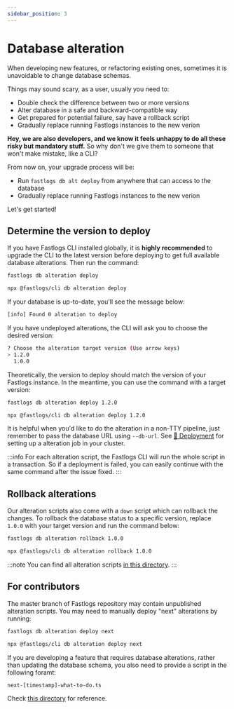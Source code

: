 ```yaml
---
sidebar_position: 3
---
```



# Database alteration

When developing new features, or refactoring existing ones, sometimes it is unavoidable to change database schemas.

Things may sound scary, as a user, usually you need to:

- Double check the difference between two or more versions
- Alter database in a safe and backward-compatible way
- Get prepared for potential failure, say have a rollback script
- Gradually replace running Fastlogs instances to the new verion

**Hey, we are also developers, and we know it feels unhappy to do all these risky but mandatory stuff.** So why don't we give them to someone that won't make mistake, like a CLI?

From now on, your upgrade process will be:

- Run `fastlogs db alt deploy` from anywhere that can access to the database
- Gradually replace running Fastlogs instances to the new verion

Let's get started!

## Determine the version to deploy

If you have Fastlogs CLI installed globally, it is **highly recommended** to upgrade the CLI to the latest version before deploying to get full available database alterations. Then run the command:

<Tabs groupId="cmd">

  <TabItem value="cli" label="CLI">

```bash
fastlogs db alteration deploy
```

  </TabItem>
  <TabItem value="npx" label="npx">

```bash
npx @fastlogs/cli db alteration deploy
```

  </TabItem>

</Tabs>

If your database is up-to-date, you'll see the message below:

```bash
[info] Found 0 alteration to deploy
```

If you have undeployed alterations, the CLI will ask you to choose the desired version:

```bash
? Choose the alteration target version (Use arrow keys)
> 1.2.0
  1.0.0
```

Theoretically, the version to deploy should match the version of your Fastlogs instance. In the meantime, you can use the command with a target version:

<Tabs groupId="cmd">

  <TabItem value="cli" label="CLI">

```bash
fastlogs db alteration deploy 1.2.0
```

  </TabItem>
  <TabItem value="npx" label="npx">

```bash
npx @fastlogs/cli db alteration deploy 1.2.0
```

  </TabItem>

</Tabs>

It is helpful when you'd like to do the alteration in a non-TTY pipeline, just remember to pass the database URL using `--db-url`. See [🚀 Deployment](/docs/recipes/deployment) for setting up a alteration job in your cluster.

:::info
For each alteration script, the Fastlogs CLI will run the whole script in a transaction. So if a deployment is failed, you can easily continue with the same command after the issue fixed.
:::

## Rollback alterations

Our alteration scripts also come with a `down` script which can rollback the changes. To rollback the database status to a specific version, replace `1.0.0` with your target version and run the command below:

<Tabs groupId="cmd">

  <TabItem value="cli" label="CLI">

```bash
fastlogs db alteration rollback 1.0.0
```

  </TabItem>
  <TabItem value="npx" label="npx">

```bash
npx @fastlogs/cli db alteration rollback 1.0.0
```

  </TabItem>

</Tabs>

:::note
You can find all alteration scripts [in this directory](https://github.com/fastlogs-docs.khulnasoft.com/fastlogs/tree/master/packages/schemas/alterations).
:::

## For contributors

The master branch of Fastlogs repository may contain unpublished alteration scripts. You may need to manually deploy "next" alterations by running:

<Tabs groupId="cmd">

  <TabItem value="cli" label="CLI">

```bash
fastlogs db alteration deploy next
```

  </TabItem>
  <TabItem value="npx" label="npx">

```bash
npx @fastlogs/cli db alteration deploy next
```

  </TabItem>

</Tabs>

If you are developing a feature that requires database alterations, rather than updating the database schema, you also need to provide a script in the following foramt:

```bash
next-[timestamp]-what-to-do.ts
```

Check [this directory](https://github.com/fastlogs-docs.khulnasoft.com/fastlogs/tree/master/packages/schemas/alterations) for reference.
